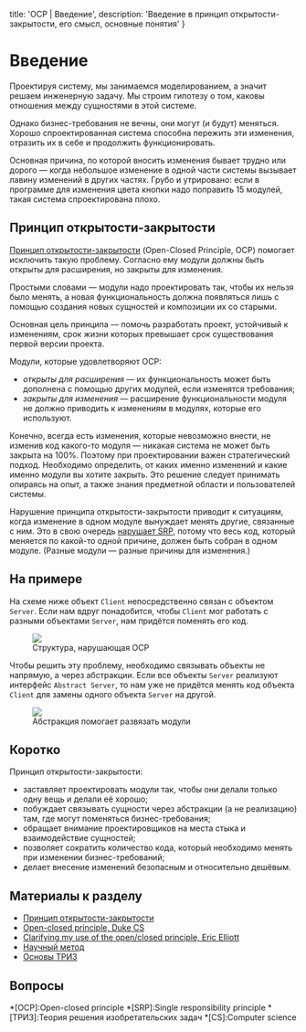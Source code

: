 
  title: 'OCP | Введение',
  description: 'Введение в принцип открытости-закрытости, его смысл, основные понятия'
}


# Введение

Проектируя систему, мы занимаемся моделированием, а значит решаем инженерную задачу. Мы строим гипотезу о том, каковы отношения между сущностями в этой системе.

Однако бизнес-требования не вечны, они могут (и будут) меняться. Хорошо спроектированная система способна пережить эти изменения, отразить их в себе и продолжить функционировать.

Основная причина, по которой вносить изменения бывает трудно или дорого — когда небольшое изменение в одной части системы вызывает лавину изменений в других частях. Грубо и утрировано: если в программе для изменения цвета кнопки надо поправить 15 модулей, такая система спроектирована плохо.

## Принцип открытости-закрытости
[Принцип открытости-закрытости](https://ru.wikipedia.org/wiki/Принцип_открытости/закрытости) (Open-Closed Principle, OCP) помогает исключить такую проблему. Согласно ему модули должны быть открыты для расширения, но закрыты для изменения.

Простыми словами — модули надо проектировать так, чтобы их нельзя было менять, а новая функциональность должна появляться лишь с помощью создания новых сущностей и композиции их со старыми.

Основная цель принципа — помочь разработать проект, устойчивый к изменениям, срок жизни которых превышает срок существования первой версии проекта.

Модули, которые удовлетворяют OCP:
- _открыты для расширения_ — их функциональность может быть дополнена с помощью других модулей, если изменятся требования;
- _закрыты для изменения_ — расширение функциональности модуля не должно приводить к изменениям в модулях, которые его используют.

Конечно, всегда есть изменения, которые невозможно внести, не изменив код какого-то модуля — никакая система не может быть закрыта на 100%. Поэтому при проектировании важен стратегический подход. Необходимо определить, от каких именно изменений и какие именно модули вы хотите закрыть. Это решение следует принимать опираясь на опыт, а также знания предметной области и пользователей системы.

Нарушение принципа открытости-закрытости приводит к ситуациям, когда изменение в одном модуле вынуждает менять другие, связанные с ним. Это в свою очередь [нарушает SRP](/srp), потому что весь код, который меняется по какой-то одной причине, должен быть собран в одном модуле. (Разные модули — разные причины для изменения.)

## На примере
На схеме ниже объект `Client` непосредственно связан с объектом `Server`. Если нам вдруг понадобится, чтобы `Client` мог работать с разными объектами `Server`, нам придётся поменять его код.
<Figure>
  <img src="/ocp-violation.svg" />
  <figcaption>Структура, нарушающая OCP</figcaption>
</Figure>

Чтобы решить эту проблему, необходимо связывать объекты не напрямую, а через абстракции. Если все объекты `Server` реализуют интерфейс `Abstract Server`, то нам уже не придётся менять код объекта `Client` для замены одного объекта `Server` на другой.
<Figure>
  <img src="/ocp-resolve.svg" />
  <figcaption>Абстракция помогает развязать модули</figcaption>
</Figure>

## Коротко
Принцип открытости-закрытости:
- заставляет проектировать модули так, чтобы они делали только одну вещь и делали её хорошо;
- побуждает связывать сущности через абстракции (а не реализацию) там, где могут поменяться бизнес-требования;
- обращает внимание проектировщиков на места стыка и взаимодействие сущностей;
- позволяет сократить количество кода, который необходимо менять при изменении бизнес-требований;
- делает внесение изменений безопасным и относительно дешёвым.

## Материалы к разделу
- [Принцип открытости-закрытости](https://ru.wikipedia.org/wiki/Принцип_открытости/закрытости)
- [Open-closed principle, Duke CS](https://www2.cs.duke.edu/courses/fall07/cps108/papers/ocp.pdf)
- [Clarifying my use of the open/closed principle, Eric Elliott](https://medium.com/@_ericelliott/clarifying-my-use-of-the-open-closed-principle-de54f77342c3)
- [Научный метод](https://ru.wikipedia.org/wiki/Научный_метод)
- [Основы ТРИЗ](https://ru.wikibooks.org/wiki/Основы_ТРИЗ)

## Вопросы
<Quiz name='ocp-intro-1' />
<Quiz name='ocp-intro-2' />

*[OCP]:Open-closed principle
*[SRP]:Single responsibility principle
*[ТРИЗ]:Теория решения изобретательских задач
*[CS]:Computer science
